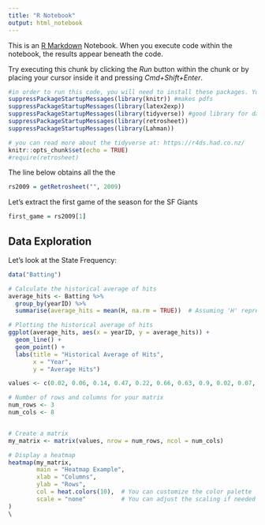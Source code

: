 ```yaml
---
title: "R Notebook"
output: html_notebook
---
```


This is an [R Markdown](http://rmarkdown.rstudio.com) Notebook. When you execute code within the notebook, the results appear beneath the code. 

Try executing this chunk by clicking the *Run* button within the chunk or by placing your cursor inside it and pressing *Cmd+Shift+Enter*. 


```r
#in order to run this code, you will need to install these packages. You can do so by going to the install button, or by going to the console and typing, for example, install.packages("knitr")
suppressPackageStartupMessages(library(knitr)) #makes pdfs
suppressPackageStartupMessages(library(latex2exp))
suppressPackageStartupMessages(library(tidyverse)) #good library for data manipulation, includes dplyr and ggplot
suppressPackageStartupMessages(library(retrosheet))
suppressPackageStartupMessages(library(Lahman))

# you can read more about the tidyverse at: https://r4ds.had.co.nz/
knitr::opts_chunk$set(echo = TRUE)
#require(retrosheet)
```

The line below obtains all the the 
```r
rs2009 = getRetrosheet("", 2009)
```

Let's extract the first game of the season for the SF Giants
```r
first_game = rs2009[1]
```



## Data Exploration

Let's look at the State Frequency:


```r
data("Batting")

# Calculate the historical average of hits
average_hits <- Batting %>%
  group_by(yearID) %>%
  summarise(average_hits = mean(H, na.rm = TRUE))  # Assuming 'H' represents hits in the dataset

# Plotting the historical average of hits
ggplot(average_hits, aes(x = yearID, y = average_hits)) +
  geom_line() +
  geom_point() +
  labs(title = "Historical Average of Hits",
       x = "Year",
       y = "Average Hits")


```


```r
values <- c(0.02, 0.06, 0.14, 0.47, 0.22, 0.66, 0.63, 0.9, 0.02, 0.07, 0.17, 0.49, 0.27, 0.6, 0.56, 0.83, 0.02, 0.08, 0.2, 0.24, 0.27, 0.32, 0.37, 0.59)

# Number of rows and columns for your matrix
num_rows <- 3
num_cols <- 8


# Create a matrix
my_matrix <- matrix(values, nrow = num_rows, ncol = num_cols)

# Display a heatmap
heatmap(my_matrix, 
        main = "Heatmap Example",
        xlab = "Columns",
        ylab = "Rows",
        col = heat.colors(10),  # You can customize the color palette
        scale = "none"          # You can adjust the scaling if needed
)
\
```
